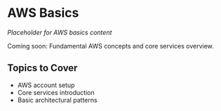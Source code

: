 # AWS Basics

*Placeholder for AWS basics content*

Coming soon: Fundamental AWS concepts and core services overview.

## Topics to Cover
- AWS account setup
- Core services introduction
- Basic architectural patterns
